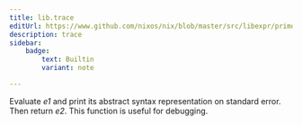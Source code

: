 ```yaml
---
title: lib.trace
editUrl: https://www.github.com/nixos/nix/blob/master/src/libexpr/primops.cc
description: trace
sidebar:
    badge: 
        text: Builtin
        variant: note

---
```



Evaluate *e1* and print its abstract syntax representation on
standard error. Then return *e2*. This function is useful for
debugging.
